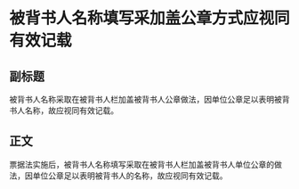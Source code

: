 # 被背书人名称填写采加盖公章方式应视同有效记载
## 副标题
被背书人名称采取在被背书人栏加盖被背书人公章做法，因单位公章足以表明被背书人名称，故应视同有效记载。
## 正文
票据法实施后，被背书人名称填写采取在被背书人栏加盖被背书人单位公章的做法，因单位公章足以表明被背书人的名称，故应视同有效记载。